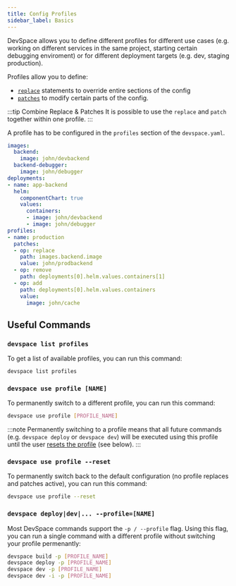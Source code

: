 ```yaml
---
title: Config Profiles
sidebar_label: Basics
---
```


DevSpace allows you to define different profiles for different use cases (e.g. working on different services in the same project, starting certain debugging enviroment) or for different deployment targets (e.g. dev, staging production).

Profiles allow you to define:
- [`replace`](../../configuration/profiles/replace.mdx) statements to override entire sections of the config 
- [`patches`](../../configuration/profiles/patches.mdx) to modify certain parts of the config.

:::tip Combine Replace & Patches
It is possible to use the `replace` and `patch` together within one profile.
:::

A profile has to be configured in the `profiles` section of the `devspace.yaml`.
```yaml {15-25}
images:
  backend:
    image: john/devbackend
  backend-debugger:
    image: john/debugger
deployments:
- name: app-backend
  helm:
    componentChart: true
    values:
      containers:
      - image: john/devbackend
      - image: john/debugger
profiles:
- name: production
  patches:
  - op: replace
    path: images.backend.image
    value: john/prodbackend
  - op: remove
    path: deployments[0].helm.values.containers[1]
  - op: add
    path: deployments[0].helm.values.containers
    value:
      image: john/cache
```


## Useful Commands

### `devspace list profiles`
To get a list of available profiles, you can run this command:
```bash
devspace list profiles
```

### `devspace use profile [NAME]`
To permanently switch to a different profile, you can run this command:
```bash
devspace use profile [PROFILE_NAME]
```

:::note
Permanently switching to a profile means that all future commands (e.g. `devspace deploy` or `devspace dev`) will be executed using this profile until the user [resets the profile](#devspace-use-profile---reset) (see below).
:::

### `devspace use profile --reset`
To permanently switch back to the default configuration (no profile replaces and patches active), you can run this command:
```bash
devspace use profile --reset
```

### `devspace deploy|dev|... --profile=[NAME]`
Most DevSpace commands support the `-p / --profile` flag. Using this flag, you can run a single command with a different profile without switching your profile permenantly:
```bash
devspace build -p [PROFILE_NAME]
devspace deploy -p [PROFILE_NAME]
devspace dev -p [PROFILE_NAME]
devspace dev -i -p [PROFILE_NAME]
```
